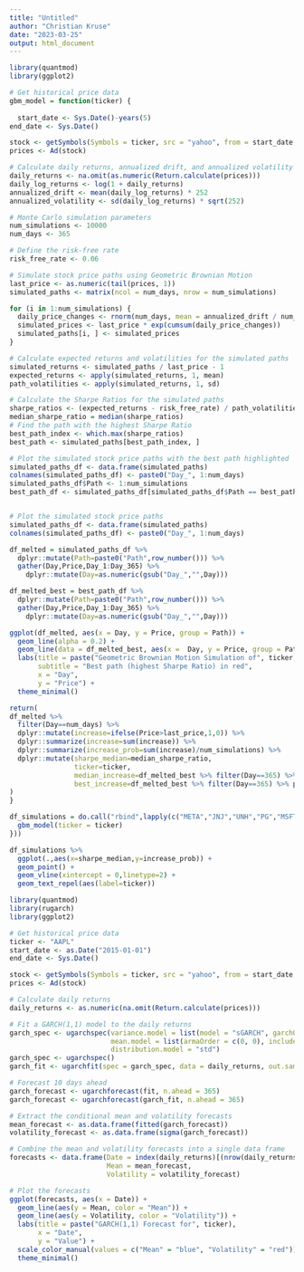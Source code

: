 ```yaml
---
title: "Untitled"
author: "Christian Kruse"
date: "2023-03-25"
output: html_document
---
```


```r
library(quantmod)
library(ggplot2)

# Get historical price data
gbm_model = function(ticker) {
  
  start_date <- Sys.Date()-years(5)
end_date <- Sys.Date()

stock <- getSymbols(Symbols = ticker, src = "yahoo", from = start_date, to = end_date, auto.assign = FALSE)
prices <- Ad(stock)

# Calculate daily returns, annualized drift, and annualized volatility
daily_returns <- na.omit(as.numeric(Return.calculate(prices)))
daily_log_returns <- log(1 + daily_returns)
annualized_drift <- mean(daily_log_returns) * 252
annualized_volatility <- sd(daily_log_returns) * sqrt(252)

# Monte Carlo simulation parameters
num_simulations <- 10000
num_days <- 365

# Define the risk-free rate
risk_free_rate <- 0.06

# Simulate stock price paths using Geometric Brownian Motion
last_price <- as.numeric(tail(prices, 1))
simulated_paths <- matrix(ncol = num_days, nrow = num_simulations)

for (i in 1:num_simulations) {
  daily_price_changes <- rnorm(num_days, mean = annualized_drift / num_days, sd = annualized_volatility / sqrt(num_days))
  simulated_prices <- last_price * exp(cumsum(daily_price_changes))
  simulated_paths[i, ] <- simulated_prices
}

# Calculate expected returns and volatilities for the simulated paths
simulated_returns <- simulated_paths / last_price - 1
expected_returns <- apply(simulated_returns, 1, mean)
path_volatilities <- apply(simulated_returns, 1, sd)

# Calculate the Sharpe Ratios for the simulated paths
sharpe_ratios <- (expected_returns - risk_free_rate) / path_volatilities
median_sharpe_ratio = median(sharpe_ratios)
# Find the path with the highest Sharpe Ratio
best_path_index <- which.max(sharpe_ratios)
best_path <- simulated_paths[best_path_index, ]

# Plot the simulated stock price paths with the best path highlighted
simulated_paths_df <- data.frame(simulated_paths)
colnames(simulated_paths_df) <- paste0("Day_", 1:num_days)
simulated_paths_df$Path <- 1:num_simulations
best_path_df <- simulated_paths_df[simulated_paths_df$Path == best_path_index, ]


# Plot the simulated stock price paths
simulated_paths_df <- data.frame(simulated_paths)
colnames(simulated_paths_df) <- paste0("Day_", 1:num_days)

df_melted = simulated_paths_df %>% 
  dplyr::mutate(Path=paste0("Path",row_number())) %>% 
  gather(Day,Price,Day_1:Day_365) %>% 
    dplyr::mutate(Day=as.numeric(gsub("Day_","",Day)))

df_melted_best = best_path_df %>% 
  dplyr::mutate(Path=paste0("Path",row_number())) %>% 
  gather(Day,Price,Day_1:Day_365) %>% 
    dplyr::mutate(Day=as.numeric(gsub("Day_","",Day)))

ggplot(df_melted, aes(x = Day, y = Price, group = Path)) +
  geom_line(alpha = 0.2) +
  geom_line(data = df_melted_best, aes(x =  Day, y = Price, group = Path), color = "red", size = 1) +
  labs(title = paste("Geometric Brownian Motion Simulation of", ticker, "Stock Price"),
       subtitle = "Best path (highest Sharpe Ratio) in red",
       x = "Day",
       y = "Price") +
  theme_minimal()

return(
df_melted %>% 
  filter(Day==num_days) %>% 
  dplyr::mutate(increase=ifelse(Price>last_price,1,0)) %>% 
  dplyr::summarize(increase=sum(increase)) %>% 
  dplyr::summarize(increase_prob=sum(increase)/num_simulations) %>% 
  dplyr::mutate(sharpe_median=median_sharpe_ratio,
                ticker=ticker,
                median_increase=df_melted_best %>% filter(Day==365) %>% pull(Price) %>% median-100,
                best_increase=df_melted_best %>% filter(Day==365) %>% pull(Price)/last_price)
)
}
```


```r


df_simulations = do.call("rbind",lapply(c("META","JNJ","UNH","PG","MSFT","AAPL","GOOG","MMM","NFLX","BTC-USD","GC=F","SI=F","TLT","^GSPC","^IXIC","USDT-USD"),function(ticker) {
  gbm_model(ticker = ticker)
})) 
```

```r
df_simulations %>% 
  ggplot(.,aes(x=sharpe_median,y=increase_prob)) +
  geom_point() +
  geom_vline(xintercept = 0,linetype=2) +
  geom_text_repel(aes(label=ticker))
```




```r
library(quantmod)
library(rugarch)
library(ggplot2)

# Get historical price data
ticker <- "AAPL"
start_date <- as.Date("2015-01-01")
end_date <- Sys.Date()

stock <- getSymbols(Symbols = ticker, src = "yahoo", from = start_date, to = end_date, auto.assign = FALSE)
prices <- Ad(stock)

# Calculate daily returns
daily_returns <- as.numeric(na.omit(Return.calculate(prices)))

# Fit a GARCH(1,1) model to the daily returns
garch_spec <- ugarchspec(variance.model = list(model = "sGARCH", garchOrder = c(1, 1)),
                         mean.model = list(armaOrder = c(0, 0), include.mean = TRUE),
                         distribution.model = "std")
garch_spec <- ugarchspec()
garch_fit <- ugarchfit(spec = garch_spec, data = daily_returns, out.sample=100)

# Forecast 10 days ahead
garch_forecast <- ugarchforecast(fit, n.ahead = 365)
garch_forecast <- ugarchforecast(garch_fit, n.ahead = 365)

# Extract the conditional mean and volatility forecasts
mean_forecast <- as.data.frame(fitted(garch_forecast))
volatility_forecast <- as.data.frame(sigma(garch_forecast))

# Combine the mean and volatility forecasts into a single data frame
forecasts <- data.frame(Date = index(daily_returns)[(nrow(daily_returns) - 9):nrow(daily_returns)],
                        Mean = mean_forecast,
                        Volatility = volatility_forecast)

# Plot the forecasts
ggplot(forecasts, aes(x = Date)) +
  geom_line(aes(y = Mean, color = "Mean")) +
  geom_line(aes(y = Volatility, color = "Volatility")) +
  labs(title = paste("GARCH(1,1) Forecast for", ticker),
       x = "Date",
       y = "Value") +
  scale_color_manual(values = c("Mean" = "blue", "Volatility" = "red")) +
  theme_minimal()

```

